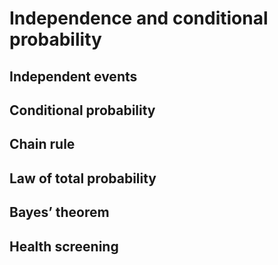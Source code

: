 # Independence and conditional probability  {#S04-independence}

## Independent events  {#independent-events}

## Conditional probability  {#conditional}

## Chain rule  {#chain-rule}

## Law of total probability  {#total-prob}

## Bayes' theorem  {#bayes}

## Health screening  {#screening}